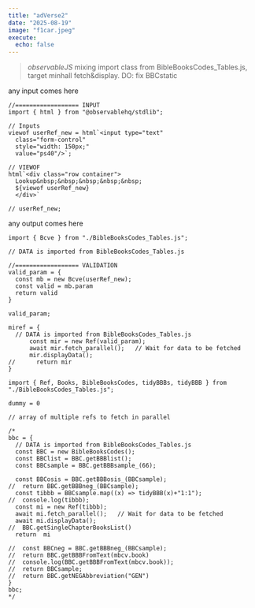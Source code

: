 ```yaml
---
title: "adVerse2"
date: "2025-08-19"
image: "f1car.jpeg"
execute:
  echo: false
---
```


> *observableJS* mixing import class from BibleBooksCodes_Tables.js, target minhall fetch&display. DO: fix BBCstatic

::: {#inputDiv}
any input comes here
:::

```ojs
//================== INPUT
import { html } from "@observablehq/stdlib";

// Inputs
viewof userRef_new = html`<input type="text" 
  class="form-control" 
  style="width: 150px;"
  value="ps40"/>`;
  
// VIEWOF
html`<div class="row container">
  Lookup&nbsp;&nbsp;&nbsp;&nbsp;&nbsp;
  ${viewof userRef_new}
  </div>`  

// userRef_new;  

```

::: {#outputDiv}
any output comes here
:::

```ojs
import { Bcve } from "./BibleBooksCodes_Tables.js";

// DATA is imported from BibleBooksCodes_Tables.js

//================== VALIDATION
valid_param = {
  const mb = new Bcve(userRef_new);
  const valid = mb.param
  return valid
}

valid_param;

miref = {
  // DATA is imported from BibleBooksCodes_Tables.js
      const mir = new Ref(valid_param);
      await mir.fetch_parallel();   // Wait for data to be fetched
      mir.displayData(); 
//      return mir
}

```

```ojs
import { Ref, Books, BibleBooksCodes, tidyBBBs, tidyBBB } from "./BibleBooksCodes_Tables.js";

dummy = 0

// array of multiple refs to fetch in parallel

/*
bbc = {
  // DATA is imported from BibleBooksCodes_Tables.js
  const BBC = new BibleBooksCodes();
  const BBClist	= BBC.getBBBlist();
  const BBCsample = BBC.getBBBsample_(66);

  const BBCosis = BBC.getBBBosis_(BBCsample);
//  return BBC.getBBBneg_(BBCsample);
  const tibbb = BBCsample.map((x) => tidyBBB(x)+"1:1");
//  console.log(tibbb);
  const mi = new Ref(tibbb);
  await mi.fetch_parallel();   // Wait for data to be fetched
  await mi.displayData();
//  BBC.getSingleChapterBooksList() 
  return  mi

//  const BBCneg = BBC.getBBBneg_(BBCsample);
//  return BBC.getBBBFromText(mbcv.book)
//  console.log(BBC.getBBBFromText(mbcv.book));
//  return BBCsample;
//  return BBC.getNEGAbbreviation("GEN")
}
bbc;
*/
```
